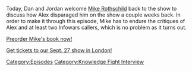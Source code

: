 {{DEFAULTSORT:
    #_EPISODE_0833:Mike Rothschild In The Hot Seat
}}{{Episode
    | title           = Mike Rothschild In The Hot Seat
    | caption         = Listen to this episode on [https://knowledgefight.libsyn.com/833-mike-rothschild-in-the-hot-seat Libsyn] [https://open.spotify.com/episode/5bjxktC95KaUsO5CJHBRTg Spotify], Read the [[Transcript/833: Mike Rothschild In The Hot Seat|Unofficial Transcript]]
    | episodeNumber   = 833
    | length          = 01:53:27
    | airDate         = July 31, 2023
    | episodeType     = [[:Category:Knowledge Fight Interview|Knowledge Fight Interview]]
    | appearance      = [[Mike Rothschild]], [[Donald Trump]], [[Jeffrey Epstein]], [[Mike Lindell]], [[Brian Stelter]]
    | previousEpisode = [[832: July 26, 2023]]
    | nextEpisode     = [[834: August 2, 2023]]
}}

{{Stub}}

Today, Dan and Jordan welcome [https://twitter.com/rothschildmd Mike Rothschild] back to the show to discuss how Alex disparaged him on the show a couple weeks back.  In order to make it through this episode, Mike has to endure the critiques of Alex and at least two Infowars callers, which is no problem as it turns out.

[https://bookshop.org/p/books/jewish-space-lasers-the-rothschilds-and-200-years-of-conspiracy-theories-from-waterloo-to-weather-w-eapons-mike-rothschild/19567587?ean=9781685890643 Preorder Mike's book now!]

[https://www.eventbrite.com/e/686002420707?aff=oddtdtcreator Get tickets to our Sept. 27 show in London!]

[[Category:Episodes]]
[[Category:Knowledge Fight Interview]]
